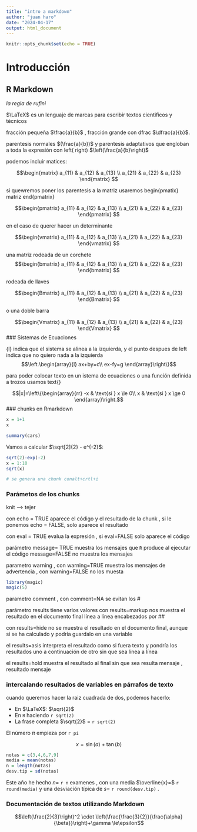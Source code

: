 ```yaml
---
title: "intro a markdown"
author: "juan haro"
date: "2024-04-17"
output: html_document
---
```


```r
knitr::opts_chunk$set(echo = TRUE)
```
# Introducción 


## R Markdown 

$\textit{la regla de rufini}$

$\LaTeX$ es un lenguaje de marcas para escribir textos cientificos y técnicos 

fracción pequeña $\frac{a}{b}$ , fracción grande con dfrac $\dfrac{a}{b}$. 

parentesis normales $(\frac{a}{b})$ y parentesis adaptativos que engloban a toda la expresión con left( right) $\left(\frac{a}{b}\right)$ 

podemos incluir matices: 

$$\begin{matrix} a_{11} & a_{12} & a_{13} \\
                 a_{21} & a_{22} & a_{23} \end{matrix}  $$ 
                 
si quewremos poner los parentesis a la matriz usaremos begin{pmatix}  matriz end{pmatrix}        

$$\begin{pmatrix} a_{11} & a_{12} & a_{13} \\
                 a_{21} & a_{22} & a_{23} \end{pmatrix}  $$ 
                 
en el caso de querer hacer un determinante 

$$\begin{vmatrix} a_{11} & a_{12} & a_{13} \\
                 a_{21} & a_{22} & a_{23} \end{vmatrix}  $$ 
                 
una matriz rodeada de un corchete 
$$\begin{bmatrix} a_{11} & a_{12} & a_{13} \\
                 a_{21} & a_{22} & a_{23} \end{bmatrix}  $$ 
                 
rodeada de llaves 

$$\begin{Bmatrix} a_{11} & a_{12} & a_{13} \\
                 a_{21} & a_{22} & a_{23} \end{Bmatrix}  $$ 
                 
o una doble barra 

$$\begin{Vmatrix} a_{11} & a_{12} & a_{13} \\
                 a_{21} & a_{22} & a_{23} \end{Vmatrix}  $$ 
### Sistemas de Ecuaciones 

{l} indica que el sistema se alinea a la izquierda, y el punto despues de left indica que no quiero nada a la izquierda 
$$\left.\begin{array}{l} ax+by=c\\ ex-fy=g \end{array}\right\}$$ 

para poder colocar texto en un istema de ecuaciones o una función definida a trozos usamos text{} 

$$|x|=\left\{\begin{array}{rr} -x & \text{si } x \le 0\\  x & \text{si } x \ge 0 \end{array}\right.$$
### chunks en Rmarkdown 



```r
x = 1+1
x
```
```r
summary(cars)
``` 

Vamos a calcular $\sqrt[2]{2} - e^{-2}$:
```r
sqrt(2)-exp(-2)
x = 1:10
sqrt(x)
```

```r
# se genera una chunk conalt+crtl+i 
```

### Parámetos de los chunks 

knit --> tejer 

con echo = TRUE aparece el código y el resultado de la chunk , si le ponemos echo = FALSE, solo aparece el resultado 

con eval = TRUE evalua la expresión , si eval=FALSE solo aparece el código 

parámetro message= TRUE muestra los mensajes que `R` produce al ejecutar el código message=FALSE no muestra los mensajes 

parametro warning , con warning=TRUE muestra los mensajes de advertencia , con warning=FALSE no los muesta 

```r
library(magic)
magic(5)

``` 

parametro comment , con comment=NA se evitan los # 

parámetro results tiene varios valores con results=markup nos muestra el resultado en el documento final línea a línea encabezados por ## 

con results=hide no se muestra el resultado en el documento final, aunque si se ha calculado y podría guardalo en una variable 

el results=asis interpreta el resultado como si fuera texto y pondría los resultados uno a continuación de otro sin que sea línea a línea 

el results=hold muestra el resultado al final sin que sea resulta mensaje , resultado mensaje 

### intercalando resultados de variables en párrafos de texto  

cuando queremos hacer la raiz cuadrada de dos, podemos hacerlo: 

- En $\LaTeX$: $\sqrt{2}$ 
- En `R` haciendo `r sqrt(2)`
- La frase completa $\sqrt{2}$ = `r sqrt(2)` 

El número $\pi$ empieza por `r pi` 

$$\begin{equation}
x = \sin(a)+\tan(b)
\end{equation}
$$ 

```r
notas = c(3,4,6,7,9)
media = mean(notas)
n = length(notas)
desv.tip = sd(notas)
``` 

Este año he hecho $n=$ `r n` examenes , con una media  $\overline{x}=$ `r round(media)` y una desviación típica de $s=$ `r round(desv.tip)` . 

### Documentación de textos utilizando Markdown 


$$\left(\frac{2}{3}\right)^2 \cdot \left(\frac{\frac{3}{2}}{\frac{\alpha}{\beta}}\right)+\gamma \le\epsilon$$
